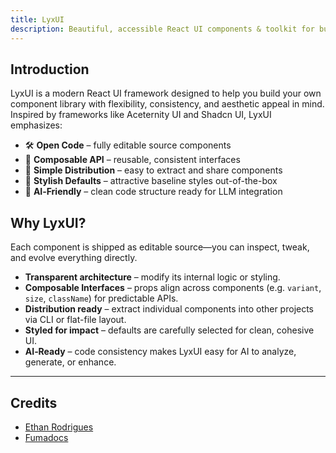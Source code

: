 ```yaml
---
title: LyxUI
description: Beautiful, accessible React UI components & toolkit for building design systems.
---
```



## Introduction

LyxUI is a modern React UI framework designed to help you build your own component library with flexibility, consistency, and aesthetic appeal in mind. Inspired by frameworks like Aceternity UI and Shadcn UI, LyxUI emphasizes:

- 🛠 **Open Code** – fully editable source components
- 🔄 **Composable API** – reusable, consistent interfaces
- 🚚 **Simple Distribution** – easy to extract and share components
- 🎨 **Stylish Defaults** – attractive baseline styles out-of-the-box
- 🤖 **AI‑Friendly** – clean code structure ready for LLM integration

## Why LyxUI?

<Callout title="Open Code">
  Each component is shipped as editable source—you can inspect, tweak, and
  evolve everything directly.
</Callout>

- **Transparent architecture** – modify its internal logic or styling.
- **Composable Interfaces** – props align across components (e.g. `variant`, `size`, `className`) for predictable APIs.
- **Distribution ready** – extract individual components into other projects via CLI or flat-file layout.
- **Styled for impact** – defaults are carefully selected for clean, cohesive UI.
- **AI‑Ready** – code consistency makes LyxUI easy for AI to analyze, generate, or enhance.

---

## Credits

- [Ethan Rodrigues](https://github.com/EthanRodrigues001/EthanRodrigues001)
- [Fumadocs](https://github.com/fuma-nama/fumadocs)

<GithubInfo owner="EthanRodrigues001" repo="Lyx-Ui" />
